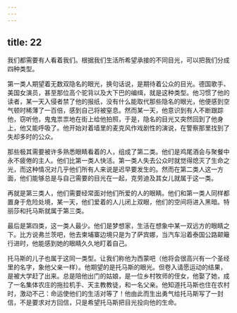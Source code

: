```yaml
---
---
---
```

title: 22
---



我们都需要有人看着我们。根据我们生活所希望承接的不同目光，可以把我们分成四种类型。

第一类人期望着无数双隐名的眼光，换句话说，是期待着公众的目光。德国歌手、美国女演员，甚至那位高个驼背以及大下巴的编缉，就是这种类型。他习惯了他的读者，某一天入侵者禁了他的报纸，没有什么能取代那些隐名的眼光，他便感到空气顿时稀薄了一百倍，感到自己将被窒息。然而某一天，他意识到有人不断跟踪他，窃听他，鬼鬼祟祟地在街上给他拍照，于是，隐名的目光又突然回到了他身上，他又能呼吸了。他开始对着墙里的麦克风作戏剧性的演说，在警察那里找到了失却多时的公众。

那些极其需要被许多熟悉眼睛看着的人，组成了第二类。他们是鸡尾酒会与聚餐中永不疲倦的主人。他们比第一类人快活。第一类人失去公众时就觉得熄灭了生命之光，而这种情况对几乎他们所有人来说是迟早要发生的。然而在第二类人这一方面，他们能够总是与自己需要的目光在一起，克劳迪及其女儿就属于这一类。

再就是第三类人，他们需要经常面对他们所爱的人的眼睛。他们和第一类人同样都置身于危险处境，某一天，他们爱着的人儿闭上双眼，他们的空间将进入黑暗。特丽莎和托马斯就属于第三类。

最后是第四类，这一类人最少。他们是梦想家，生活在想象中某一双远方的眼睛之下。比方说弗兰茨吧，他去柬埔寨边境只是为了萨宾娜，当汽车沿着泰国公路颠簸行进时，他能感到她的眼睛久久地盯着自己。

托马斯的儿子也属于这同一类型。让我们称他为西蒙吧（他将会很高兴有一个圣经里的名字，象他父亲一样）。他期望的是托马斯的眼光。但卷入请愿运动的结果，是被大学赶了出来。总是陪他出门的姑娘，是一位乡村牧师的侄女，他娶了她，成了一名集体农庄的拖拉机手、天主教教徒，和一名父亲。他知道托马斯也住在农村时，激动不己：命运使他们的生活对等了！他由此而生出勇气给托马斯写了一封信，不是要求对方回信，只是希望托马斯把目光投向他的生命。